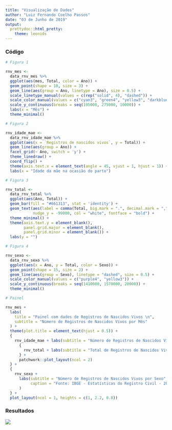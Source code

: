 ```yaml
---
title: "Visualização de Dados"
author: "Luiz Fernando Coelho Passos"
date: "03 de Junho de 2019"
output:
  prettydoc::html_pretty:
    theme: leonids
---
```


### Código

```r
# Figura 1

rnv_mes <-
  data_rnv_mes %>% 
  ggplot(aes(mes, Total, color = Ano)) +
  geom_point(shape = 18, size = 3) +
  geom_line(aes(group = Ano, linetype = Ano), size = 0.5) +
  scale_linetype_manual(values = c(rep("solid", 4), "dashed")) +
  scale_color_manual(values = c("cyan3", "green4", "yellow3", "darkblue", "red")) +
  scale_y_continuous(breaks = seq(195000, 275000, 10000)) +
  labs(x = "Mês") +
  theme_minimal()

# Figura 2

rnv_idade_mae <-
  data_rnv_idade_mae %>% 
  ggplot(aes(x = `Registros de nascidos vivos`, y = Total)) +
  geom_line(aes(group = Ano)) +
  facet_grid(~ Ano, switch = 'y') +
  theme_linedraw() +
  coord_flip() +
  theme(axis.text.x = element_text(angle = 45, vjust = 1, hjust = 1)) +
  labs(x = "Idade da mãe na ocasião do parto")

# Figura 3

rnv_total <- 
  data_rnv_total %>% 
  ggplot(aes(Ano, Total)) +
  geom_bar(fill = "#661313", stat = 'identity') +
  geom_text(aes(label = comma(Total, big.mark = ".", decimal.mark = ",")), 
            nudge_y = -99000, col = "white", fontface = "bold") +
  theme_minimal() +
  theme(axis.text.y = element_blank(),
        panel.grid.major = element_blank(),
        panel.grid.minor = element_blank()) +
  labs(y = "")

# Figura 4

rnv_sexo <-
  data_rnv_sexo %>% 
  ggplot(aes(x = Ano, y = Total, color = Sexo)) +
  geom_point(shape = 15, size = 2) +
  geom_line(aes(group = Sexo), linetype = "dashed", size = 0.5) +
  scale_color_manual(values = c("purple4", "yellow3")) +
  scale_y_continuous(breaks = seq(1410000, 1570000, 20000)) +
  theme_minimal()

# Painel

rnv_mes +
  labs(
    title = "Painel com dados de Registros de Nascidos Vivos \n",
    subtitle = "Número de Registros de Nascidos Vivos por Mês"
  ) +
  theme(plot.title = element_text(hjust = 0.5)) +
  {
    rnv_idade_mae + labs(subtitle = "Número de Registros de Nascidos Vivos pela \n Idade da mãe na ocasião do parto") +
      {
        rnv_total + labs(subtitle = "Total de Registros de Nascidos Vivos")
      } +
      patchwork::plot_layout(ncol = 2)
  } +
  {
    rnv_sexo + 
      labs(subtitle = "Número de Registros de Nascidos Vivos por Sexo",
           caption = "Fonte: IBGE - Estatísticas do Registro Civil - 2017"
      )
  } +
  plot_layout(ncol = 1, heights = c(1, 2.2, 0.8))
```

### Resultados

![](../img/painel_registro_civil_pdf.png)